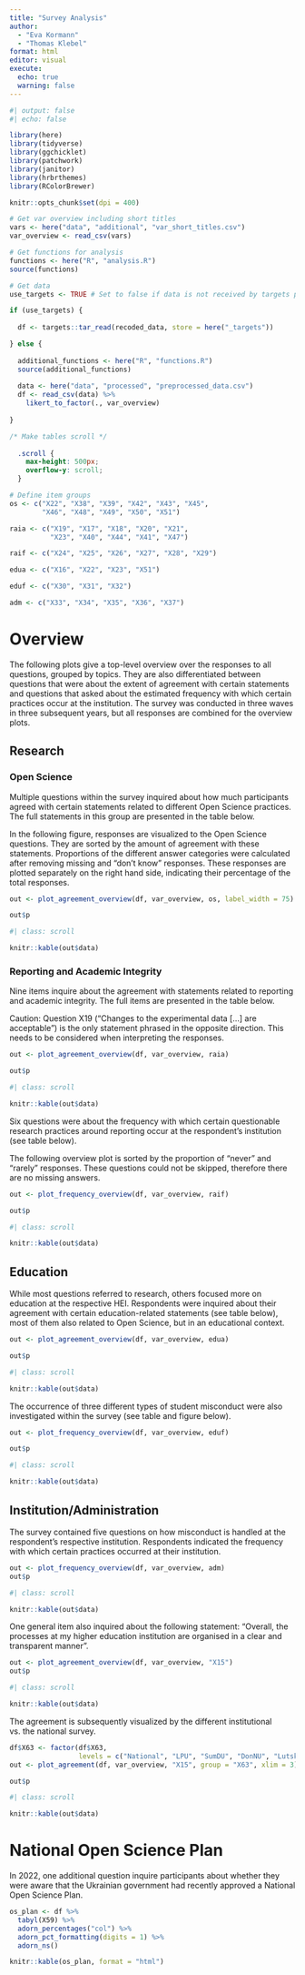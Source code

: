 ```yaml
---
title: "Survey Analysis"
author:
  - "Eva Kormann"
  - "Thomas Klebel"
format: html
editor: visual
execute: 
  echo: true
  warning: false
---
```


```r
#| output: false
#| echo: false

library(here)
library(tidyverse)
library(ggchicklet)
library(patchwork)
library(janitor)
library(hrbrthemes)
library(RColorBrewer)

knitr::opts_chunk$set(dpi = 400)

# Get var overview including short titles
vars <- here("data", "additional", "var_short_titles.csv")
var_overview <- read_csv(vars)

# Get functions for analysis
functions <- here("R", "analysis.R")
source(functions)

# Get data
use_targets <- TRUE # Set to false if data is not received by targets pipeline

if (use_targets) {
  
  df <- targets::tar_read(recoded_data, store = here("_targets"))

} else {
  
  additional_functions <- here("R", "functions.R")
  source(additional_functions)
  
  data <- here("data", "processed", "preprocessed_data.csv")
  df <- read_csv(data) %>% 
    likert_to_factor(., var_overview)
  
}
```

```css
/* Make tables scroll */ 
  
  .scroll {
    max-height: 500px;
    overflow-y: scroll;
  }
```

```r
# Define item groups
os <- c("X22", "X38", "X39", "X42", "X43", "X45",
        "X46", "X48", "X49", "X50", "X51")

raia <- c("X19", "X17", "X18", "X20", "X21",
          "X23", "X40", "X44", "X41", "X47")

raif <- c("X24", "X25", "X26", "X27", "X28", "X29")

edua <- c("X16", "X22", "X23", "X51")

eduf <- c("X30", "X31", "X32")

adm <- c("X33", "X34", "X35", "X36", "X37")
```

# Overview

The following plots give a top-level overview over the responses to all questions, grouped by topics. They are also differentiated between questions that were about the extent of agreement with certain statements and questions that asked about the estimated frequency with which certain practices occur at the institution. The survey was conducted in three waves in three subsequent years, but all responses are combined for the overview plots.

## Research

### Open Science

Multiple questions within the survey inquired about how much participants agreed with certain statements related to different Open Science practices. The full statements in this group are presented in the table below.

In the following figure, responses are visualized to the Open Science questions. They are sorted by the amount of agreement with these statements. Proportions of the different answer categories were calculated after removing missing and "don't know" responses. These responses are plotted separately on the right hand side, indicating their percentage of the total responses.

```r
out <- plot_agreement_overview(df, var_overview, os, label_width = 75)

out$p
```

```r
#| class: scroll

knitr::kable(out$data)
```

### Reporting and Academic Integrity

Nine items inquire about the agreement with statements related to reporting and academic integrity. The full items are presented in the table below.

Caution: Question X19 ("Changes to the experimental data \[...\] are acceptable") is the only statement phrased in the opposite direction. This needs to be considered when interpreting the responses.

```r
out <- plot_agreement_overview(df, var_overview, raia)

out$p
```

```r
#| class: scroll

knitr::kable(out$data)
```

Six questions were about the frequency with which certain questionable research practices around reporting occur at the respondent's institution (see table below).

The following overview plot is sorted by the proportion of "never" and "rarely" responses. These questions could not be skipped, therefore there are no missing answers.

```r
out <- plot_frequency_overview(df, var_overview, raif)

out$p
```

```r
#| class: scroll

knitr::kable(out$data)
```

## Education

While most questions referred to research, others focused more on education at the respective HEI. Respondents were inquired about their agreement with certain education-related statements (see table below), most of them also related to Open Science, but in an educational context.

```r
out <- plot_agreement_overview(df, var_overview, edua)

out$p
```

```r
#| class: scroll

knitr::kable(out$data)
```

The occurrence of three different types of student misconduct were also investigated within the survey (see table and figure below).

```r
out <- plot_frequency_overview(df, var_overview, eduf)

out$p
```

```r
#| class: scroll

knitr::kable(out$data)
```

## Institution/Administration

The survey contained five questions on how misconduct is handled at the respondent's respective institution. Respondents indicated the frequency with which certain practices occurred at their institution.

```r
out <- plot_frequency_overview(df, var_overview, adm)
out$p
```

```r
#| class: scroll

knitr::kable(out$data)
```

One general item also inquired about the following statement: "Overall, the processes at my higher education institution are organised in a clear and transparent manner".

```r
out <- plot_agreement_overview(df, var_overview, "X15")
out$p
```

```r
#| class: scroll

knitr::kable(out$data)
```

The agreement is subsequently visualized by the different institutional vs. the national survey.

```r
df$X63 <- factor(df$X63,
                 levels = c("National", "LPU", "SumDU", "DonNU", "LutskNTU"))
out <- plot_agreement(df, var_overview, "X15", group = "X63", xlim = 3)

out$p
```

```r
#| class: scroll

knitr::kable(out$data)
```

# National Open Science Plan

In 2022, one additional question inquire participants about whether they were aware that the Ukrainian government had recently approved a National Open Science Plan.

```r
os_plan <- df %>% 
  tabyl(X59) %>% 
  adorn_percentages("col") %>% 
  adorn_pct_formatting(digits = 1) %>% 
  adorn_ns()

knitr::kable(os_plan, format = "html")
```
